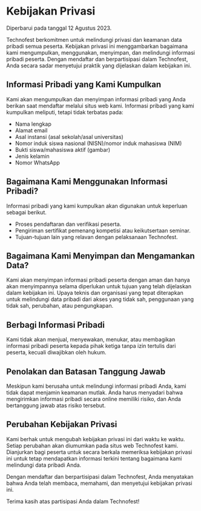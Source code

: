 # Kebijakan Privasi

<p className="text-primary">Diperbarui pada tanggal 12 Agustus 2023.</p>


Technofest berkomitmen untuk melindungi privasi dan keamanan data pribadi semua peserta. Kebijakan privasi ini menggambarkan bagaimana kami mengumpulkan, menggunakan, menyimpan, dan melindungi informasi pribadi peserta. Dengan mendaftar dan berpartisipasi dalam Technofest, Anda secara sadar menyetujui praktik yang dijelaskan dalam kebijakan ini.

## Informasi Pribadi yang Kami Kumpulkan

Kami akan mengumpulkan dan menyimpan informasi pribadi yang Anda berikan saat mendaftar melalui situs web kami. Informasi pribadi yang kami kumpulkan meliputi, tetapi tidak terbatas pada:

- Nama lengkap
- Alamat email
- Asal instansi (asal sekolah/asal universitas)
- Nomor induk siswa nasional (NISN)/nomor induk mahasiswa (NIM)
- Bukti siswa/mahasiswa aktif (gambar)
- Jenis kelamin
- Nomor WhatsApp

## Bagaimana Kami Menggunakan Informasi Pribadi?

Informasi pribadi yang kami kumpulkan akan digunakan untuk keperluan sebagai berikut.

- Proses pendaftaran dan verifikasi peserta.
- Pengiriman sertifikat pemenang kompetisi atau keikutsertaan seminar.
- Tujuan-tujuan lain yang relavan dengan pelaksanaan Technofest.

## Bagaimana Kami Menyimpan dan Mengamankan Data?

Kami akan menyimpan informasi pribadi peserta dengan aman dan hanya akan menyimpannya selama diperlukan untuk tujuan yang telah dijelaskan dalam kebijakan ini. Upaya teknis dan organisasi yang tepat diterapkan untuk melindungi data pribadi dari akses yang tidak sah, penggunaan yang tidak sah, perubahan, atau pengungkapan.

## Berbagi Informasi Pribadi

Kami tidak akan menjual, menyewakan, menukar, atau membagikan informasi pribadi peserta kepada pihak ketiga tanpa izin tertulis dari peserta, kecuali diwajibkan oleh hukum.

## Penolakan dan Batasan Tanggung Jawab

Meskipun kami berusaha untuk melindungi informasi pribadi Anda, kami tidak dapat menjamin keamanan mutlak. Anda harus menyadari bahwa mengirimkan informasi pribadi secara online memiliki risiko, dan Anda bertanggung jawab atas risiko tersebut.

## Perubahan Kebijakan Privasi

Kami berhak untuk mengubah kebijakan privasi ini dari waktu ke waktu. Setiap perubahan akan diumumkan pada situs web Technofest kami. Dianjurkan bagi peserta untuk secara berkala memeriksa kebijakan privasi ini untuk tetap mendapatkan informasi terkini tentang bagaimana kami melindungi data pribadi Anda.

Dengan mendaftar dan berpartisipasi dalam Technofest, Anda menyatakan bahwa Anda telah membaca, memahami, dan menyetujui kebijakan privasi ini.

Terima kasih atas partisipasi Anda dalam Technofest!
